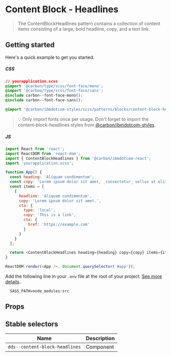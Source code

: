 
# Content Block - Headlines

> The ContentBlockHeadlines pattern contains a collection of content items
> consisting of a large, bold headline, copy, and a text link.

## Getting started

Here's a quick example to get you started.

##### CSS

```css
// yourapplication.scss
@import '@carbon/type/scss/font-face/mono';
@import '@carbon/type/scss/font-face/sans';
@include carbon--font-face-mono();
@include carbon--font-face-sans();

@import '@carbon/ibmdotcom-styles/scss/patterns/blocks/content-block-headlines/index';
```

> 💡 Only import fonts once per usage. Don't forget to import the
> content-block-headlines styles from
> [@carbon/ibmdotcom-styles](https://github.com/carbon-design-system/ibm-dotcom-library/blob/master/packages/styles).

##### JS

```javascript
import React from 'react';
import ReactDOM from 'react-dom';
import { ContentBlockHeadlines } from '@carbon/ibmdotcom-react';
import 'yourapplication.scss';

function App() {
  const heading: 'Aliquam condimentum',
  const copy: 'Lorem ipsum dolor sit amet, _consectetur_ sellus at elit sollicitudin.',
  const items = [
    {
      headline: 'Aliquam condimentum',
      copy: 'Lorem ipsum dolor sit amet.',
      cta: {
        type: 'local',
        copy: 'This is a link',
        cta: {
          href: 'https://example.com'
        }
      }
    }
  ];

  return <ContentBlockHeadlines heading={heading} copy={copy} items={items} />;
}

ReactDOM.render(<App />, document.querySelector('#app'));
```

Add the following line in your `.env` file at the root of your project.
[See more details](https://github.com/carbon-design-system/ibm-dotcom-library/tree/master/packages/styles#usage)..

```
  SASS_PATH=node_modules:src
```

## Props

<Props of={ContentBlockHeadlines} />

## Stable selectors

| Name                           | Description |
| ------------------------------ | ----------- |
| `dds--content-block-headlines` | Component   |

<Description markdown={contributing} />
